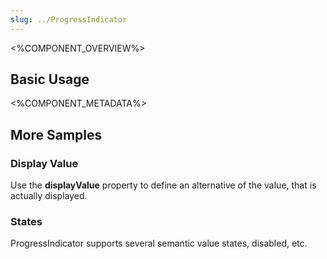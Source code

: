 ```yaml
---
slug: ../ProgressIndicator
---
```



<%COMPONENT_OVERVIEW%>

## Basic Usage
<Basic />

<%COMPONENT_METADATA%>

## More Samples

### Display Value
Use the <b>displayValue</b> property to define an alternative of the value, that is actually displayed.

<DisplayValue />

### States
ProgressIndicator supports several semantic value states, disabled, etc.

<States />